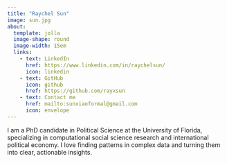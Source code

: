 ```yaml
---
title: "Raychel Sun"
image: sun.jpg
about:
  template: jolla
  image-shape: round
  image-width: 15em
  links:
    - text: LinkedIn
      href: https://www.linkedin.com/in/raychelsun/
      icon: linkedin
    - text: GitHub
      icon: github
      href: https://github.com/rayxsun
    - text: Contact me
      href: mailto:sunxiaoformal@gmail.com
      icon: envelope
---
```


I am a PhD candidate in Political Science at the University of Florida, specializing in computational social science research and international political economy. I love finding patterns in complex data and turning them into clear, actionable insights.
